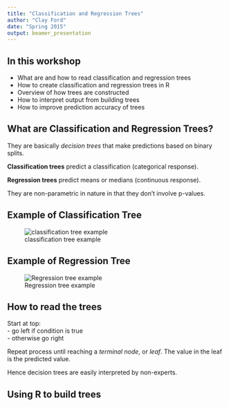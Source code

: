 ```yaml
---
title: "Classification and Regression Trees"
author: "Clay Ford"
date: "Spring 2015"
output: beamer_presentation
---
```


## In this workshop

- What are and how to read classification and regression trees 
- How to create classification and regression trees in R
- Overview of how trees are constructed
- How to interpret output from building trees
- How to improve prediction accuracy of trees

## What are Classification and Regression Trees?

They are basically _decision trees_ that make predictions based on binary splits. 

**Classification trees** predict a classification (categorical response). 

**Regression trees** predict means or medians (continuous response).

They are non-parametric in nature in that they don't involve p-values.

## Example of Classification Tree

![classification tree example](ctree_ex.png)

## Example of Regression Tree

![Regression tree example](rtree_ex.png)

## How to read the trees

Start at top:  
- go left if condition is true  
- otherwise go right  

Repeat process until reaching a _terminal node_, or _leaf_. The value in the leaf is the predicted value.

Hence decision trees are easily interpreted by non-experts. 

## Using R to build trees

